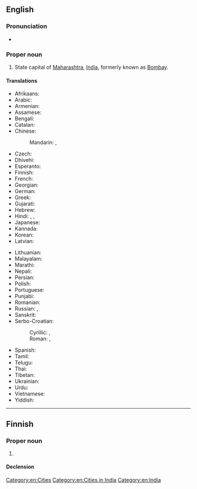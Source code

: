 ==English==
{{wikipedia}}

===Pronunciation===
* {{IPA|/mʊm.ˈbaɪ/|lang=en}}

===Proper noun===
{{en-proper noun}}

# State capital of [[Maharashtra]], [[India]], formerly known as [[Bombay]].

====Translations====
{{trans-top-also|state capital of Maharashtra|Bombay}}
* Afrikaans: {{t|af|Moembaai}}
* Arabic: {{t|ar|مُومْبَاي|f}}
* Armenian: {{t|hy|Մումբայ}}
* Assamese: {{t|as|মুম্বাই|sc=Beng|tr=mumbā'i}}
* Bengali: {{t|bn|মুম্বাই|sc=Beng|tr=mumbā'i}}
* Catalan: {{t|ca|Bombai}}
* Chinese:
*: Mandarin: {{t+|cmn|孟買|sc=Hani}}, {{t+|cmn|孟买|tr=Mèngmǎi|sc=Hani}}
* Czech: {{t+|cs|Bombaj|f}}
* Dhivehi: {{t|dv|މުންބާ}}
* Esperanto: {{t|eo|Mumbajo}}
* Finnish: {{t|fi|Mumbai}}
* French: {{t+|fr|Bombay|f}}
* Georgian: {{t|ka|მუმბაი}}
* German: {{t+|de|Mumbai|n}}
* Greek: {{t|el|Βομβάη}}
* Gujarati: {{t+|gu|મુંબઈ|sc=Gujr|tr=Mumba'ī}}
* Hebrew: {{t|he|מומבאי|tr=mumbai|sc=Hebr}}
* Hindi: {{t|hi|मुंबई|tr=mumba'ī}}, {{t+|hi|मुम्बई|tr=mumba'ī}}, {{t|hi|बॉम्बे|tr=bŏmbē}}
* Japanese: {{t|ja|ムンバイ|tr=Munbai|sc=Jpan}}
* Kannada: {{t+|kn|ಮುಂಬೈ|sc=Knda}}
* Korean: {{t|ko|뭄바이|tr=Mumbai|sc=Hang}}
* Latvian: {{t|lv|Mumbaja}}
{{trans-mid}}
* Lithuanian: {{t|lt|Mumbajus}}
* Malayalam: {{t|ml|മുംബൈ|sc=Mlym}}
* Marathi: {{t|mr|मुंबई|tr=mumba'ī|sc=Deva}}
* Nepali: {{t|ne|मुम्बई|sc=Deva|tr=mumba'ī}}
* Persian: {{t+|fa|بمبئی|tr=bomba’i|sc=fa-Arab}}
* Polish: {{t+|pl|Bombaj|m}}
* Portuguese: {{t|pt|Bombaim}}
* Punjabi: {{t+|pa|ਮੁੰਬਈ|tr=muba'ī}}
* Romanian: {{t|ro|Mumbay}}
* Russian: {{t+|ru|Мумба́и|m}}, {{t+|ru|Бомбе́й|m}}
* Sanskrit: {{t|sa|बम्बई|tr=bamba'ī}}
* Serbo-Croatian:
*: Cyrillic: {{t|sh|Мумбај|m|sc=Cyrl}}, {{t|sh|Бомбај|m|sc=Cyrl}}
*: Roman: {{t|sh|Mumbaj|m}}, {{t|sh|Bombaj|m}}
* Spanish: {{t+|es|Bombay|m}}
* Tamil: {{t|ta|மும்பை|sc=Taml}}
* Telugu: {{t|te|ముంబై|sc=Telu}}
* Thai: {{t|th|มุมไบ|tr=moombai}}
* Tibetan: {{t|bo|འབོམ་སྦེ|sc=Tibt}}
* Ukrainian: {{t|uk|Мумбаї|sc=Cyrl}}
* Urdu: {{t|ur|ممبئی}}
* Vietnamese: {{t|vi|Mumbai}}
* Yiddish: {{t|yi|מומביי|tr=mumbai|sc=Hebr}}
{{trans-bottom}}

[[Category:en:Cities]]
[[Category:en:Cities in India]]
[[Category:en:India]]

----

==Finnish==

===Proper noun===
{{fi-proper noun}}

# {{l|en|Mumbai}}

====Declension====
{{fi-decl-maa|n=sg|Mumbai|a}}